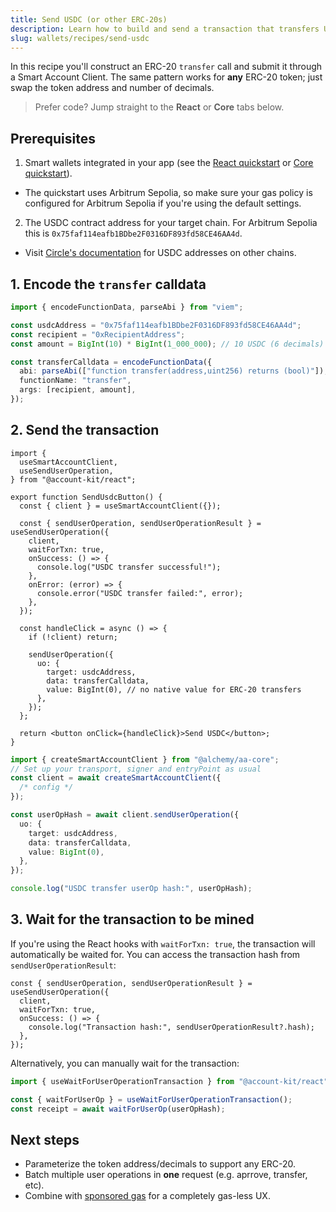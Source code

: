 ```yaml
---
title: Send USDC (or other ERC-20s)
description: Learn how to build and send a transaction that transfers USDC from a smart account using Smart Wallets.
slug: wallets/recipes/send-usdc
---
```


In this recipe you'll construct an ERC-20 `transfer` call and submit it through a Smart Account Client. The same pattern works for **any** ERC-20 token; just swap the token address and number of decimals.

> Prefer code? Jump straight to the **React** or **Core** tabs below.

## Prerequisites

1. Smart wallets integrated in your app (see the [React quickstart](/wallets/react/quickstart) or [Core quickstart](/wallets/core/quickstart)).

- The quickstart uses Arbitrum Sepolia, so make sure your gas policy is configured for Arbitrum Sepolia if you're using the default settings.

2. The USDC contract address for your target chain. For Arbitrum Sepolia this is `0x75faf114eafb1BDbe2F0316DF893fd58CE46AA4d`.

- Visit [Circle's documentation](https://developers.circle.com/stablecoins/usdc-contract-addresses) for USDC addresses on other chains.

## 1. Encode the `transfer` calldata

```ts
import { encodeFunctionData, parseAbi } from "viem";

const usdcAddress = "0x75faf114eafb1BDbe2F0316DF893fd58CE46AA4d";
const recipient = "0xRecipientAddress";
const amount = BigInt(10) * BigInt(1_000_000); // 10 USDC (6 decimals)

const transferCalldata = encodeFunctionData({
  abi: parseAbi(["function transfer(address,uint256) returns (bool)"]),
  functionName: "transfer",
  args: [recipient, amount],
});
```

## 2. Send the transaction

<Tabs>
  <Tab title="React (hook)">

```tsx
import {
  useSmartAccountClient,
  useSendUserOperation,
} from "@account-kit/react";

export function SendUsdcButton() {
  const { client } = useSmartAccountClient({});

  const { sendUserOperation, sendUserOperationResult } = useSendUserOperation({
    client,
    waitForTxn: true,
    onSuccess: () => {
      console.log("USDC transfer successful!");
    },
    onError: (error) => {
      console.error("USDC transfer failed:", error);
    },
  });

  const handleClick = async () => {
    if (!client) return;

    sendUserOperation({
      uo: {
        target: usdcAddress,
        data: transferCalldata,
        value: BigInt(0), // no native value for ERC-20 transfers
      },
    });
  };

  return <button onClick={handleClick}>Send USDC</button>;
}
```

  </Tab>
  <Tab title="Core (vanilla Javascript)">

```ts
import { createSmartAccountClient } from "@alchemy/aa-core";
// Set up your transport, signer and entryPoint as usual
const client = await createSmartAccountClient({
  /* config */
});

const userOpHash = await client.sendUserOperation({
  uo: {
    target: usdcAddress,
    data: transferCalldata,
    value: BigInt(0),
  },
});

console.log("USDC transfer userOp hash:", userOpHash);
```

  </Tab>
</Tabs>

## 3. Wait for the transaction to be mined

If you're using the React hooks with `waitForTxn: true`, the transaction will automatically be waited for. You can access the transaction hash from `sendUserOperationResult`:

```tsx
const { sendUserOperation, sendUserOperationResult } = useSendUserOperation({
  client,
  waitForTxn: true,
  onSuccess: () => {
    console.log("Transaction hash:", sendUserOperationResult?.hash);
  },
});
```

Alternatively, you can manually wait for the transaction:

```ts
import { useWaitForUserOperationTransaction } from "@account-kit/react";

const { waitForUserOp } = useWaitForUserOperationTransaction();
const receipt = await waitForUserOp(userOpHash);
```

## Next steps

- Parameterize the token address/decimals to support any ERC-20.
- Batch multiple user operations in **one** request (e.g. aprrove, transfer, etc).
- Combine with [sponsored gas](/wallets/transactions/sponsor-gas) for a completely gas-less UX.
